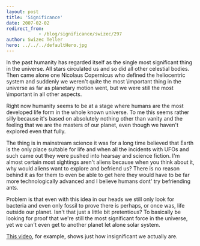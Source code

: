 ```yaml
---
layout: post
title: 'Significance'
date: 2007-02-02
redirect_from: 
            - /blog/significance/swizec/297
author: Swizec Teller
hero: ../../../defaultHero.jpg
---
```

In the past humanity has regarded itself as the single most significant thing in the universe. All stars circulated us and so did all other celestial bodies. Then came alone one Nicolaus Copernicus who defined the heliocentric system and suddenly we weren't quite the most \\important thing in the universe as far as planetary motion went, but we were still the most \\important in all other aspects.

Right now humanity seems to be at a stage where humans are the most developed life form in the whole known universe. To me this seems rather silly because it's based on absolutely nothing other than vanity and the feeling that we are the masters of our planet, even though we haven't explored even that fully.

The thing is in mainstream science it was for a long time believed that Earth is the only place suitable for life and when all the incidents with UFOs and such came out they were pushed into hearsay and science fiction. I'm almost certain most sightings aren't aliens because when you think about it, why would aliens want to explore and befriend us? There is no reason behind it as for them to even be able to get here they would have to be far more technologically advanced and I believe humans dont' try befriending ants.

Problem is that even with this idea in our heads we still only look for bacteria and even only fossil to prove there is perhaps, or once was, life outside our planet. Isn't that just a little bit pretentious? To basically be looking for proof that we're still the most significant force in the universe, yet we can't even get to another planet let alone solar system.

[This video](http://video.google.com/videoplay?docid=-3974466981713172831), for example, shows just how insignificant we actually are.